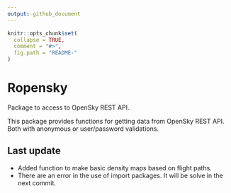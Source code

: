 ```yaml
---
output: github_document
---
```


<!-- README.md is generated from README.Rmd. Please edit that file -->

```r
knitr::opts_chunk$set(
  collapse = TRUE,
  comment = "#>",
  fig.path = "README-"
)
```

# Ropensky
 Package to access to OpenSky REST API.
 
 This package provides functions for getting data from OpenSky REST API. Both with
 anonymous or user/password validations.
 
## Last update
 - Added function to make basic density maps based on flight paths.
 - There are an error in the use of import packages. It will be solve in the next commit.
